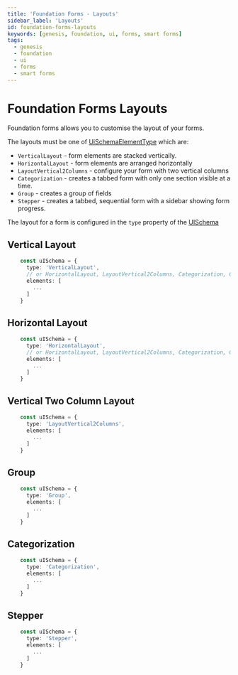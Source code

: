 ---
title: 'Foundation Forms - Layouts'
sidebar_label: 'Layouts'
id: foundation-forms-layouts
keywords: [genesis, foundation, ui, forms, smart forms]
tags:
  - genesis
  - foundation
  - ui
  - forms
  - smart forms
---

# Foundation Forms Layouts

Foundation forms allows you to customise the layout of your forms.

The layouts must be one of [UiSchemaElementType](https://learn.genesis.global/docs/web/forms/docs/api/foundation-forms.uischemaelementtype/) which are:

- `VerticalLayout` - form elements are stacked vertically.
- `HorizontalLayout` - form elements are arranged horizontally
- `LayoutVertical2Columns` - configure your form with two vertical columns
- `Categorization` - creates a tabbed form with only one section visible at a time.
- `Group` - creates a group of fields
- `Stepper` - creates a tabbed, sequential form with a sidebar showing form progress.

The layout for a form is configured in the `type` property of the [UISchema](https://learn.genesis.global/docs/web/forms/docs/api/foundation-forms.uischema/?_highlight=uisc#uischema-type)


## Vertical Layout

```ts
    const uISchema = {
      type: 'VerticalLayout',
      // or HorizontalLayout, LayoutVertical2Columns, Categorization, Group, Stepper
      elements: [
        ...
      ]
    }
```

## Horizontal Layout
```ts
    const uISchema = {
      type: 'HorizontalLayout',
      // or HorizontalLayout, LayoutVertical2Columns, Categorization, Group, Stepper
      elements: [
        ...
      ]
    }
```

## Vertical Two Column Layout

```ts
    const uISchema = {
      type: 'LayoutVertical2Columns',
      elements: [
        ...
      ]
    }
```

## Group

```ts
    const uISchema = {
      type: 'Group',
      elements: [
        ...
      ]
    }
```

## Categorization

```ts
    const uISchema = {
      type: 'Categorization',
      elements: [
        ...
      ]
    }
```

## Stepper

```ts
    const uISchema = {
      type: 'Stepper',
      elements: [
        ...
      ]
    }
```
